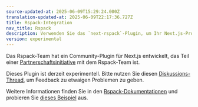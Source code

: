 ```yaml
---
source-updated-at: 2025-06-09T15:29:24.000Z
translation-updated-at: 2025-06-09T22:17:36.727Z
title: Rspack-Integration
nav_title: Rspack
description: Verwenden Sie das `next-rspack`-Plugin, um Ihr Next.js-Projekt mit Rspack zu bündeln.
version: experimental
---
```


Das Rspack-Team hat ein Community-Plugin für Next.js entwickelt, das Teil einer [Partnerschaftsinitiative](https://rspack.rs/blog/rspack-next-partner) mit dem Rspack-Team ist.

Dieses Plugin ist derzeit experimentell. Bitte nutzen Sie diesen [Diskussions-Thread](https://github.com/vercel/next.js/discussions/77800), um Feedback zu etwaigen Problemen zu geben.

Weitere Informationen finden Sie in den [Rspack-Dokumentationen](https://rspack.rs/guide/tech/next) und probieren Sie [dieses Beispiel](https://github.com/vercel/next.js/tree/canary/examples/with-rspack) aus.